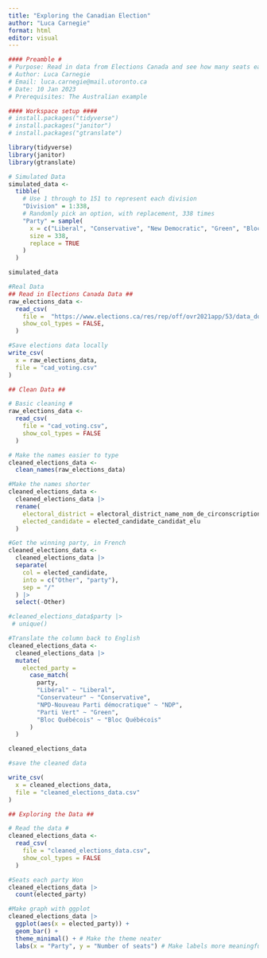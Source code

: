 ```yaml
---
title: "Exploring the Canadian Election"
author: "Luca Carnegie"
format: html
editor: visual
---
```


```r
#### Preamble #
# Purpose: Read in data from Elections Canada and see how many seats each party won
# Author: Luca Carnegie
# Email: luca.carnegie@mail.utoronto.ca
# Date: 10 Jan 2023
# Prerequisites: The Australian example 
```

```r
#### Workspace setup ####
# install.packages("tidyverse")
# install.packages("janitor")
# install.packages("gtranslate")

library(tidyverse)
library(janitor)
library(gtranslate)

```

```r
# Simulated Data
simulated_data <-
  tibble(
    # Use 1 through to 151 to represent each division
    "Division" = 1:338,
    # Randomly pick an option, with replacement, 338 times
    "Party" = sample(
      x = c("Liberal", "Conservative", "New Democratic", "Green", "Bloc Québécois", "Other"),
      size = 338,
      replace = TRUE
    )
  )

simulated_data
```

```r
#Real Data
## Read in Elections Canada Data ##
raw_elections_data <-
  read_csv(
    file =  "https://www.elections.ca/res/rep/off/ovr2021app/53/data_donnees/table_tableau11.csv",
    show_col_types = FALSE, 
  )

#Save elections data locally 
write_csv(
  x = raw_elections_data,
  file = "cad_voting.csv"
)
```

```r
## Clean Data ##

# Basic cleaning #
raw_elections_data <-
  read_csv(
    file = "cad_voting.csv", 
    show_col_types = FALSE
  )

# Make the names easier to type
cleaned_elections_data <- 
  clean_names(raw_elections_data)

#Make the names shorter 
cleaned_elections_data <-
  cleaned_elections_data |>
  rename(
    electoral_district = electoral_district_name_nom_de_circonscription,
    elected_candidate = elected_candidate_candidat_elu
  )

#Get the winning party, in French  
cleaned_elections_data <-
  cleaned_elections_data |>
  separate(
    col = elected_candidate,
    into = c("Other", "party"),
    sep = "/"
  ) |>
  select(-Other)

#cleaned_elections_data$party |>
 # unique()

#Translate the column back to English
cleaned_elections_data <-
  cleaned_elections_data |>
  mutate(
    elected_party = 
      case_match(
        party, 
        "Libéral" ~ "Liberal",
        "Conservateur" ~ "Conservative",
        "NPD-Nouveau Parti démocratique" ~ "NDP",
        "Parti Vert" ~ "Green",
        "Bloc Québécois" ~ "Bloc Québécois"
      )
  )

cleaned_elections_data

#save the cleaned data

write_csv(
  x = cleaned_elections_data,
  file = "cleaned_elections_data.csv"
)
```

```r
## Exploring the Data ##

# Read the data #
cleaned_elections_data <-
  read_csv(
    file = "cleaned_elections_data.csv",
    show_col_types = FALSE
  )

#Seats each party Won
cleaned_elections_data |>
  count(elected_party)

#Make graph with ggplot
cleaned_elections_data |>
  ggplot(aes(x = elected_party)) +
  geom_bar() +
  theme_minimal() + # Make the theme neater
  labs(x = "Party", y = "Number of seats") # Make labels more meaningful
```
